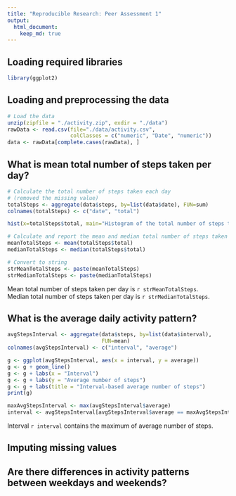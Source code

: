 ```yaml
---
title: "Reproducible Research: Peer Assessment 1"
output: 
  html_document:
    keep_md: true
---
```


## Loading required libraries
```r
library(ggplot2)
```

## Loading and preprocessing the data
```r
# Load the data
unzip(zipfile = "./activity.zip", exdir = "./data")
rawData <- read.csv(file="./data/activity.csv",
                    colClasses = c("numeric", "Date", "numeric"))
data <- rawData[complete.cases(rawData), ]
```

## What is mean total number of steps taken per day?
```r
# Calculate the total number of steps taken each day
# (removed the missing value) 
totalSteps <- aggregate(data$steps, by=list(data$date), FUN=sum)
colnames(totalSteps) <- c("date", "total")

hist(x=totalSteps$total, main="Histogram of the total number of steps taken each day", xlab="Total number of steps")
```

```r
# Calculate and report the mean and median total number of steps taken per day
meanTotalSteps <- mean(totalSteps$total)
medianTotalSteps <- median(totalSteps$total)

# Convert to string
strMeanTotalSteps <- paste(meanTotalSteps)
strMedianTotalSteps <- paste(medianTotalSteps)
```

Mean total number of steps taken per day is `r strMeanTotalSteps`.  
Median total number of steps taken per day is `r strMedianTotalSteps`.  

## What is the average daily activity pattern?
```r
avgStepsInterval <- aggregate(data$steps, by=list(data$interval), 
                              FUN=mean)
colnames(avgStepsInterval) <- c("interval", "average")

g <- ggplot(avgStepsInterval, aes(x = interval, y = average)) 
g <- g + geom_line()
g <- g + labs(x = "Interval")
g <- g + labs(y = "Average number of steps")
g <- g + labs(title = "Interval-based average number of steps")
print(g)
```

```r
maxAvgStepsInterval <- max(avgStepsInterval$average)
interval <- avgStepsInterval[avgStepsInterval$average == maxAvgStepsInterval, 1]
```

Interval `r interval` contains the maximum of average number of steps.  

## Imputing missing values



## Are there differences in activity patterns between weekdays and weekends?
